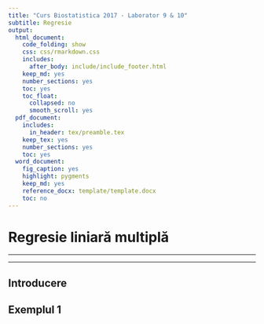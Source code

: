```yaml
---
title: "Curs Biostatistica 2017 - Laborator 9 & 10"
subtitle: Regresie
output:
  html_document:
    code_folding: show
    css: css/rmarkdown.css
    includes:
      after_body: include/include_footer.html
    keep_md: yes
    number_sections: yes
    toc: yes
    toc_float:
      collapsed: no
      smooth_scroll: yes
  pdf_document:
    includes:
      in_header: tex/preamble.tex
    keep_tex: yes
    number_sections: yes
    toc: yes
  word_document:
    fig_caption: yes
    highlight: pygments
    keep_md: yes
    reference_docx: template/template.docx
    toc: no
---
```

<style type="text/css">
.table {
    margin: auto;
    width: 40%;

}

.tocify{
  border: 0px solid;
}

.list-group-item.active{
  background-color: rgba(64, 64, 64, 0.72);
}

.list-group-item.active:hover{
  background-color: rgba(64, 64, 64, 0.72);
}
</style>

# Regresie liniară multiplă
***
***

## Introducere

## Exemplul 1


